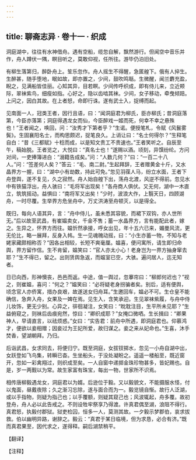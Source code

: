 ```yaml
---
---
---
```

title: 聊斋志异 · 卷十一 · 织成
---

洞庭湖中，往往有水神借舟。遇有空船，缆忽自解，飘然游行。但闻空中音乐并作，舟人蹲伏一隅，瞑目听之，莫敢仰视，任所往。游毕仍泊旧处。

有柳生落第归，醉卧舟上。笙乐忽作。舟人摇生不得醒，急匿艎下。俄有人捽生。生醉甚，随手堕地，眠如故，即亦置之，少间，鼓吹鸣聒。生微醒，闻兰麝充盈，睨之，见满船皆佳丽。心知其异，目若瞑。少间传呼织成，即有侍儿来，立近颊际，翠袜紫鸟，细瘦如指。心好之，隐以齿啮其袜。少间，女子移动，牵曳倾踣。上问之，因白其故。在上者怒，命即行诛。遂有武士入，捉缚而起。

见南面一人，冠类王者，因行且语，曰：“闻洞庭君为柳氏，臣亦柳氏；昔洞庭落第，今臣亦落第；洞庭得遇龙女而仙，今臣醉戏一姬而死，何幸不幸之悬殊也！”王者闻之，唤回，问：“汝秀才下第者乎？”生诺。便授笔札，令赋《风鬟雾鬓》。生固襄阳名士，而构思颇迟，捉笔良久。上诮让曰：“名士何得尔？”生释笔自白：“昔《三都赋》十稔而成，以是知文贵工不贵速也。”王者笑听之。自辰至午，稿始脱。王者览之，大悦曰：“真名士也！”遂赐以酒。顷刻，异馔纷纶。方问对间，一吏捧簿进白：“溺籍告成矣。”问：“人数几何？”曰：“一百二十八人。”问：“签差何人矣？”答云：“毛、南二尉。”生起拜辞，王者赠黄金十斤，又水晶界方一握，曰：“湖中小有劫数，持此可免。”忽见羽葆人马，纷立水面，王者下舟登舆，遂不复见，久之寂然。舟人始自艎下出，荡舟北渡，风逆不得前。忽见水中有铁猫浮出，舟人骇曰：“毛将军出现矣！”各舟商人俱伏。又无何，湖中一木直立，筑筑摇动。益惧曰：“南将军又出矣！”少时，波浪大作，上翳天日，四顾湖舟，一时尽覆。生举界方危坐舟中，万丈洪涛至舟顿灭，以是得全。

既归，每向人语其异，言：“舟中侍儿，虽未悉其容貌，而裙下双钩，亦人世所无。”后以故至武昌，有崔媪卖女，千金不售；蓄一水晶界方，言有能配此者，嫁之。生异之，怀界方而往。媪忻然承接，呼女出见，年十五六已来，媚曼风流，更无伦比，略一展拜，反身入帏。生一见魂魄动摇，曰：“小生亦蓄一物，不知与老姥家藏颇相称否？”因各出相较，长短不爽毫厘。媪喜，便问寓所，请生即归命舆，界方留作信。生不肯留，媪笑曰：“官人亦太小心！老身岂为一界方抽身窜去耶？”生不得已，留之。出则赁舆急返，而媪室已空，大骇。遍问居人，迄无知者。

日已向西，形神懊丧，邑邑而返。中途，值一舆过，忽搴帘曰：“柳郎何迟也？”视之，则崔媪，喜问：“何之？”媪笑曰：“必将疑老身拐骗者矣。别后，适有便舆，顷念官人亦侨寓，措办良艰，故遂送女归舟耳。”生邀回车，媪必不可。生仓皇不能确信，急奔入舟，女果及一婢在焉。见生入，含笑承迎。生见翠袜紫履，与舟中侍儿妆饰，更无少别。心异之，徘徊凝注，女笑曰：“眈耽注目，生平所未见耶？”生益俯窥之，则袜后齿痕宛然，惊曰：“卿织成耶？”女掩口微哂。生长揖曰：“卿果神人，早请直言，以祛烦惑。”女曰：“实告君：前舟中所遇，即洞庭君也。仰慕鸿才，便欲以妾相赠；因妾过为王妃所爱，故归谋之。妾之来从妃命也。”生喜，沐手焚香，望湖朝拜。乃归。

后诣武昌，女求同去，将便归宁。既至洞庭，女拔钗掷水，忽见一小舟自湖中出，女跃登如飞鸟集，转瞬已杳。生坐船头，于没处凝盼之。遥遥一楼船至，既近窗开，忽如一彩禽翔过，则织成至矣。一人自窗中递掷金珠珍物甚多，皆妃赐也。自是，岁一两觐以为常。故生家富有珠宝，每出一物，世家所不识焉。

相传唐柳毅遇龙女，洞庭君以为婿。后逊位于毅。又以毅貌文，不能摄服水怪，付以鬼面，昼戴夜除；久之渐习忘除，遂与面合而为一。毅览镜自惭。故行人泛湖，或以手指物，则疑为指己也；以手覆额，则疑其窥己也；风波辄起，舟多覆。故初登舟，舟人必以此告戒之。不则设牲牢祭享乃得渡。许真君偶至湖，浪阻不得行。真君怒，执毅付郡狱。狱吏检囚，恒多一人，莫测其故。一夕毅示梦郡伯，哀求拔救。伯以幽明异路，谢辞之。毅云：“真君于某日临境，但为求恳，必合有济。”既而真君果至，因代求之，遂得释。嗣后湖禁稍平。

【翻译】

【注释】

